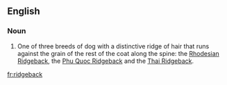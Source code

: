==English==

===Noun===
{{en-noun}}

# One of three breeds of dog with a distinctive ridge of hair that runs against the grain of the rest of the coat along the spine: the [[Rhodesian Ridgeback]], the [[Phu Quoc Ridgeback]] and the [[Thai Ridgeback]].

[[fr:ridgeback]]